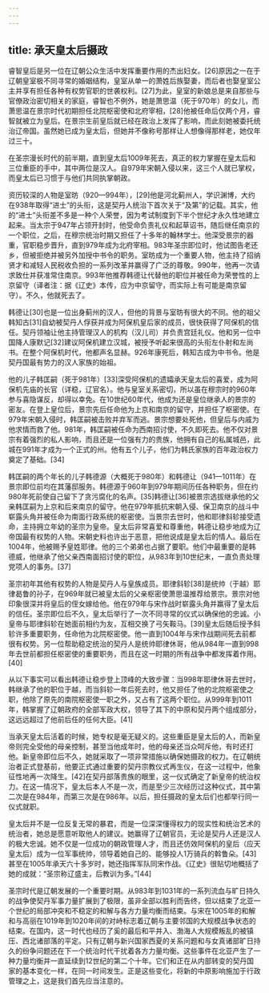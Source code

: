 ```yaml
---
---
---
```

title: 承天皇太后摄政
---



睿智皇后是另一位在辽朝公众生活中发挥重要作用的杰出妇女。[26]原因之一在于辽朝皇室极不同寻常的婚姻结构，皇室从单一的萧姓后族娶妻，而后者也娶皇室公主并享有担任各种有权势官职的世袭权利。[27]为此，皇室的新娘总是来自那些与官僚政治密切相关的家庭，睿智也不例外，她是萧思温（死于970年）的女儿，而萧思温在景宗时代初期担任北院枢密使和北府宰相，[28]他被任命后仅两个月，睿智就被立为皇后。在景宗生前皇后就已经在政治上发挥了影响，而此刻她被委托统治辽帝国。虽然她已成为皇太后，但她并不像称号那样让人想像得那样老，她仅年过三十。

在圣宗漫长时代的前半期，直到皇太后1009年死去，真正的权力掌握在皇太后和三位重臣的手中，其中两位是汉人。自979年宋朝入侵以来，这三个人就已掌权，而皇太后已习惯于与他们共同执掌朝政。

资历较深的人物是室昉（920—994年），[29]他是河北蓟州人，学识渊博，大约在938年取得“进士”的头衔，这是契丹人统治下首次关于“及第”的记载。其实，他的“进士”头衔差不多是一种个人荣誉，因为考试制度到下半个世纪才永久性地建立起来。当太宗于947年占领开封时，他受命负责礼仪和起草诏书，随后继任南京的一个职位，之后，在穆宗统治时期又担任了十多年的翰林学士。他深受景宗的器重，官职稳步晋升，直到979年成为北府宰相。983年圣宗即位时，他试图告老还乡，但被拒绝并被另外加授中书令的职务。室昉成为一个重要人物，他主持了招纳贤才和减轻人民税收负担的一系列改革并赢得了广泛的尊敬。990年，他再一次请求致仕并获准常住南京。993年他推荐韩德让代替他的职位并被任命为荣誉性的上京留守（译者注：据《辽史》本传，应为中京留守，而实际上有可能是南京留守）。不久，他就死去了。

韩德让[30]也是一位出身蓟州的汉人，但他的背景与室昉有很大的不同。他的祖父韩知古[31]自幼被契丹人俘获并成为阿保机皇后家的成员，很快获得了阿保机的信任。契丹领袖让他主持管理汉人的机构（汉儿司）并负责宫廷礼仪。他和另一位中国降人康默记[32]建议阿保机建立汉城，被授予听起来很高的头衔左仆射和左尚书。在整个阿保机时代，他都声名显赫。926年康死后，韩知古成为中书令。他是契丹国最有势力的汉人家族的始祖。

他的儿子韩匡嗣（死于981年）[33]深受阿保机的遗孀承天皇太后的喜爱，成为阿保机先庙的长官（详稳，辽官名）。他与皇室关系密切，所以虽在穆宗时的960年参与喜隐谋反，却得以幸免。在10世纪60年代，他成为还是皇位继承人的景宗的密友。在登上皇位后，景宗先后任命他为上京和南京的留守，并担任了枢密使。在979年宋朝入侵时，韩匡嗣被击败并弃军而逃。景宗想要处死他，但皇后与内戚为他求情而救了他。981年，韩匡嗣被任命为西南招讨使，不久即死去。他不仅对景宗有着强烈的私人影响，而且还是一位强有力的贵族，他拥有自己的私属城邑，此城在991年才成为一个正式的州。他有五个儿子，他们为韩氏家族的百年政治权力奠定了基础。[34]

韩匡嗣的两个年长的儿子韩德源（大概死于980年）和韩德让（941—1011年）在景宗即位前均在其藩邸服务。韩德源于960年到979年期间历任各种职务，但在约980年死前使自己留下了贪污腐化的名声。[35]韩德让[36]被景宗选拔继承他的父亲韩匡嗣为上京和后来南京的留守。他在979年抵抗宋朝入侵、保卫南京的战斗中崭露头角并被任命为南面行政系统的枢密使。当景宗去世时，他和耶律斜轸接受遗命，主持拥立年幼的圣宗为皇帝。皇太后非常喜爱和尊重他，韩德让稳步地成为辽帝国最有权势的人物。宋朝史料也许出于恶意，把他说成是皇太后的情人。最后在1004年，他被赐予皇姓耶律。他的三个弟弟也占据了要职。他们中最重要的是韩德威，他继承了他父亲西南面招讨使的职位，从983年到10世纪末，一直负责处理党项人的事务。[37]

圣宗初年其他有权势的人物是契丹人与皇族成员。耶律斜轸[38]是统帅（于越）耶律曷鲁的孙子，在969年就已被皇太后的父亲枢密使萧思温推荐给景宗。景宗对他印象很深并将皇后的侄女嫁给他。他在979年与宋作战时崭露头角并赢得了皇太后的信任。圣宗即位后不久，皇太后举行了一次不同寻常的仪式以确保他的忠诚。小皇帝与耶律斜轸在她面前相约为友，互相交换了弓矢鞍马。[39]皇太后随后授予斜轸许多重要职务，任命他为北院枢密使。他一直到1004年与宋作战期间死去前都很有权势。另一位帮助稳定统治的契丹人是统帅耶律休哥，他从984年一直到998年去世前都担任枢密使的重要职务，而且在这一时期的所有战争中都发挥着作用。[40]

从以下事实可以看出韩德让稳步登上顶峰的大致步骤：当998年耶律休哥去世时，韩继承了他的职位于越，而当斜轸一年后死去时，他又担任了他的北院枢密使之职，他除了原先的南院枢密使一职之外，又占有了这两个职位。从999年到1011年，韩掌握了辽朝政府的全部军政大权，领导了其下的中原和契丹两个组成部分，这远远超过了他前后任的任何大臣。[41]

当承天皇太后活着的时候，她专权是毫无疑义的。这些重臣是皇太后的人，而新皇帝则完全受他的母亲控制，甚至当他成年时，他的母亲还当众呵斥他，有时还打他。新皇帝即位后不久，她就采取了一项非常措施以确保她摄政的权力。在辽朝统治者正式登基前，他要正式通过重要的契丹宗教仪式再生仪，在这一过程中，他象征性地再一次降生。[42]在契丹部落贵族的眼里，这一仪式确定了新皇帝的统治权力。在这一情况下，皇太后本人不是一次，而是至少三次经历过这种仪式，其中第二次是在984年，而第三次是在986年。以后，担任摄政的皇太后们也都举行同一仪式就职。

皇太后并不是一位反复无常的暴君，而是一位深深懂得权力的现实性和统治艺术的统治者，她总是愿意听取他人的建议。她赢得了辽朝官员，无论是契丹人还是汉人的极大忠诚。她不仅是一位成功的朝政管理人才，而且还仿效阿保机的皇后（应天皇太后）成为一位军事统帅，领导着她自己的、能够投人1万骑兵的斡鲁朵。[43]甚至在1005年承天六十多岁时，她还指挥军队同宋作战。《辽史》很贴切地概括了她的成就：“圣宗称辽盛主，后教训为多。”[44]

圣宗时代是辽朝发展的一个重要时期。从983年到1031年的一系列流血与旷日持久的战争使契丹军事力量扩展到了极限，虽非全部以胜利而告终，但以结束了北亚一个世纪的局部冲突和不稳定的和解与各方力量均衡而结束。与宋在1005年的和解和与高丽在1019年到1020年间的对峙标志着辽朝与主要邻国的大规模战争状态的结束。在国内，这一时代也经历了奚的最后和平并入、渤海人大规模叛乱的被镇压、西北诸部落的平定。只有辽朝与新兴国家西夏的关系问题和与女真诸部旷日持久的纷争问题还在下一个统治时代干扰着各方力量均衡。这些事件在北亚产生了一种力量均衡并一直延续到12世纪的第二个十年。它们和正在从内部转变的契丹国家的基本变化一样，在同一时间发生。正是这些变化，将新的中原影响施加于行政管理之上，这是我们首先应当注意的。